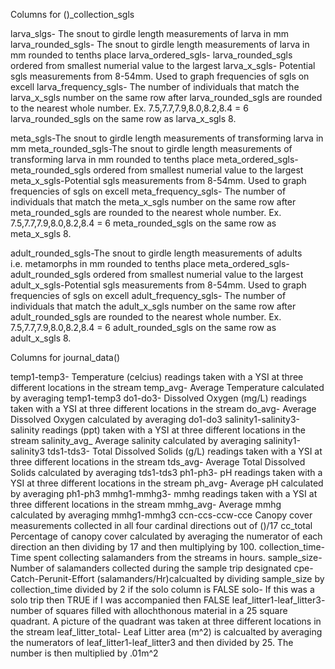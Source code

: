 Columns for ()_collection_sgls

larva_slgs- The snout to girdle length measurements of larva in mm
larva_rounded_sgls- The snout to girdle length measurements of larva in mm rounded to tenths place
larva_ordered_sgls- larva_rounded_sgls ordered from smallest numerial value to the largest
larva_x_sgls- Potential sgls measurements from 8-54mm. Used to graph frequencies of sgls on excell
larva_frequency_sgls- The number of individuals that match the larva_x_sgls number on the same row after larva_rounded_sgls are rounded to the nearest whole number. Ex. 7.5,7.7,7.9,8.0,8.2,8.4 = 6 larva_rounded_sgls on the same row as larva_x_sgls 8.

meta_sgls-The snout to girdle length measurements of transforming larva in mm
meta_rounded_sgls-The snout to girdle length measurements of transforming larva in mm rounded to tenths place
meta_ordered_sgls- meta_rounded_sgls ordered from smallest numerial value to the largest
meta_x_sgls-Potential sgls measurements from 8-54mm. Used to graph frequencies of sgls on excell
meta_frequency_sgls- The number of individuals that match the meta_x_sgls number on the same row after meta_rounded_sgls are rounded to the nearest whole number. Ex. 7.5,7.7,7.9,8.0,8.2,8.4 = 6 meta_rounded_sgls on the same row as meta_x_sgls 8.

adult_rounded_sgls-The snout to girdle length measurements of adults i.e. metamorphs in mm rounded to tenths place
meta_ordered_sgls- adult_rounded_sgls ordered from smallest numerial value to the largest
adult_x_sgls-Potential sgls measurements from 8-54mm. Used to graph frequencies of sgls on excell
adult_frequency_sgls- The number of individuals that match the adult_x_sgls number on the same row after adult_rounded_sgls are rounded to the nearest whole number. Ex. 7.5,7.7,7.9,8.0,8.2,8.4 = 6 adult_rounded_sgls on the same row as adult_x_sgls 8.

Columns for journal_data()

temp1-temp3- Temperature (celcius) readings taken with a YSI at three different locations in the stream
temp_avg- Average Temperature calculated by averaging temp1-temp3
do1-do3- Dissolved Oxygen (mg/L) readings taken with a YSI at three different locations in the stream
do_avg- Average Dissolved Oxygen calculated by averaging do1-do3
salinity1-salinity3-salinity readings (ppt) taken with a YSI at three different locations in the stream
salinity_avg_ Average salinity calculated by averaging salinity1-salinity3
tds1-tds3- Total Dissolved Solids (g/L) readings taken with a YSI at three different locations in the stream
tds_avg- Average Total Dissolved Solids calculated by averaging tds1-tds3
ph1-ph3- pH readings taken with a YSI at three different locations in the stream
ph_avg- Average pH calculated by averaging ph1-ph3
mmhg1-mmhg3- mmhg readings taken with a YSI at three different locations in the stream
mmhg_avg- Average mmhg calculated by averaging mmhg1-mmhg3
ccn-ccs-ccw-cce Canopy cover measurements collected in all four cardinal directions out of ()/17
cc_total Percentage of canopy cover calculated by averaging the numerator of each direction an then dividing by 17 and then multiplying by 100.
collection_time-Time spent collecting salamanders from the streams in hours.
sample_size- Number of salamanders collected during the sample trip designated
cpe- Catch-Perunit-Effort (salamanders/Hr)calcualted by dividing sample_size by collection_time divided by 2 if the solo column is FALSE
solo- If this was a solo trip then TRUE if I was accompanied then FALSE
leaf_litter1-leaf_litter3- number of squares filled with allochthonous material in a 25 square quadrant. A picture of the quadrant was taken at three different locations in the stream
leaf_litter_total- Leaf Litter area (m^2) is calcualted by  averaging the numerators of leaf_litter1-leaf_litter3 and then divided by 25. The number is then multiplied by .01m^2